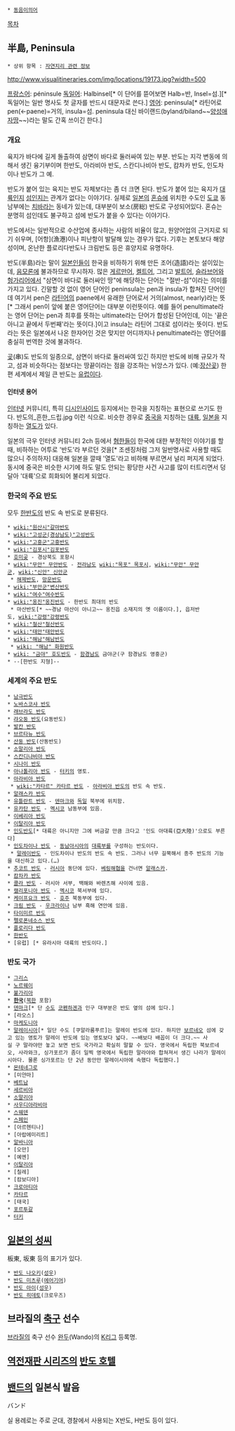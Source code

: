  * [[동음이의어]]

[[목차]]
== 半島, Peninsula ==
 * 상위 항목 : [[자연지리 관련 정보]]

http://www.visualitineraries.com/img/locations/19173.jpg?width=500

[[프랑스어]]: péninsule
[[독일어]]: Halbinsel[* 이 단어를 뜯어보면 Halb=반, Insel=섬.][* 독일어는 일반 명사도 첫 글자를 반드시 대문자로 쓴다.]
[[영어]]: peninsula[* 라틴어로 pen(←paene)=거의, insula=섬. peninsula 대신 바이랜드(byland/biland~~[[양성애자]]땅~~)라는 말도 간혹 쓰이긴 한다.]

=== 개요 ===
육지가 바다에 길게 돌출하여 삼면이 바다로 둘러싸여 있는 부분. 반도는 지각 변동에 의해서 생긴 융기부이며 한반도, 아라비아 반도, 스칸디나비아 반도, 캄차카 반도, 인도차이나 반도가 그 예.

반도가 붙어 있는 육지는 반도 자체보다는 좀 더 크면 된다. 반도가 붙어 있는 육지가 [[대륙]]인지 [[섬]]인지는 관계가 없다는 이야기다. 실제로 [[일본]]의 [[혼슈]]에 위치한 수도인 [[도쿄]] 동남부에는 [[치바]]라는 동네가 있는데, 대부분이 보소(房総) 반도로 구성되어있다. 혼슈는 분명히 섬인데도 불구하고 섬에 반도가 붙을 수 있다는 이야기다.

반도에서는 일반적으로 수산업에 종사하는 사람의 비율이 많고, 원양어업의 근거지로 되기 쉬우며, [어항](漁港)이나 피난항이 발달해 있는 경우가 많다. 기후는 본토보다 해양성이며, 온난한 플로리다반도나 크림반도 등은 휴양지로 유명하다.

반도(半島)라는 말이 [[일본]]인들이 한국을 비하하기 위해 만든 조어(造語)라는 설이있는데, [[음모론]]에 불과하므로 무시하자. 많은 [[게르만어]], [[켈트어]], 그리고 [[발트어]], [[슬라브어]]와 [[헝가리어]]에서 "삼면이 바다로 둘러싸인 땅"에 해당하는 단어는 "절반-섬"이라는 의미를 가지고 있다. 긴말할 것 없이 영어 단어인 peninsula는 pen과 insula가 합쳐진 단어인데 여기서 pen은 [[라틴어]]의 paene에서 유래한 단어로서 거의(almost, nearly)라는 뜻[* 그래서 pen이 앞에 붙은 영어단어는 대부분 이런뜻이다. 예를 들어 penultimate라는 영어 단어는 pen과 최후를 뜻하는 ultimate라는 단어가 합성된 단어인데, 이는 '끝은 아니고 끝에서 두번째'라는 뜻이다.]이고 insula는 라틴어 그대로 섬이라는 뜻이다.
반도라는 뜻은 일본에서 나온 한자어인 것은 맞지만 어디까지나 penultimate라는 영단어를 충실히 번역한 것에 불과하다.

[[곶]](串)도 반도의 일종으로, 삼면이 바다로 둘러싸여 있긴 하지만 반도에 비해 규모가 작고, 섬과 비슷하다는 점보다는 땅끝이라는 점을 강조하는 뉘앙스가 있다. (예:[[장산곶]])  한편 세계에서 제일 큰 반도는 [[유럽]]이다.

==== 인터넷 용어 ====
[[인터넷]] 커뮤니티, 특히 [[디시인사이드]] 등지에서는 한국을 지칭하는 표현으로 쓰기도 한다. 반도의_흔한_드립.jpg 이런 식으로. 비슷한 경우로 [[중국]]을 지칭하는 [[대륙]], [[일본]]을 지칭하는 [[열도]]가 있다.

일본의 극우 인터넷 커뮤니티 2ch 등에서 [[혐한]]들이 한국에 대한 부정적인 이야기를 할때, 비하하는 어투로 '반도'라 부르던 것을[* 조센징처럼 그저 일반명사로 사용할 때도 많으니 주의하자] 대응해 일본을 깔때 '열도'라고 비하해 부르면서 널리 퍼지게 되었다. 동시에 중국은 비슷한 시기에 하도 말도 안되는 황당한 사건 사고를 많이 터트리면서 덩달아 '대륙'으로 희화되어 불리게 되었다.

=== 한국의 주요 반도 ===
모두 [[한반도]]의 반도 속 반도로 분류된다.
 * [[wiki:"원산시"갈마반도]]
 * [[wiki:"고성군(경상남도)"고성반도]]
 * [[wiki:"고흥군"고흥반도]]
 * [[wiki:"김포시"김포반도]]
 * [[호미곶]] - 경상북도 포항시
 * [[wiki:"무안" 무안반도]] - [[전라남도]] [[wiki:"목포" 목포시]], [[wiki:"무안" 무안군]], [[wiki:"신안" 신안군]]
  * [[해제반도]], [[망운반도]]
 * [[wiki:"부안군"변산반도]]
 * [[wiki:"여수"여수반도]]
 * [[wiki:"옹진"옹진반도]] - 한반도 최대의 반도
  * 마산반도[* ~~경남 마산이 아니고~~ 옹진읍 소재지의 옛 이름이다.], 읍저반도, [[wiki:"강령"강령반도]]
 * [[wiki:"철산"철산반도]]
 * [[wiki:"태안"태안반도]]
 * [[wiki:"해남"해남반도]]
  * [[wiki: "해남" 화원반도]]
 * [[wiki: "금야" 호도반도]] - [[함경남도]] 금야군(구 함경남도 영흥군)
 * --[한반도 지형]--
=== 세계의 주요 반도 ===
 * [[남극]]반도
 * [[노바스코샤 반도]]
 * [[래브라도 반도]]
 * [[랴오둥 반도]](요동반도)
 * [[발칸 반도]]
 * [[브르타뉴 반도]]
 * [[산둥 반도]](산동반도)
 * [[소말리아 반도]]
 * [[스칸디나비아 반도]]
 * [[시나이 반도]]
 * [[아나톨리아 반도]] - [[터키]]의 영토.
 * [[아라비아 반도]]
  * [[wiki:"카타르" 카타르 반도]] - [[아라비아 반도]]의 반도 속 반도. 
 * [[알래스카 반도]]
 * [[유틀란트 반도]] - [[덴마크]]와 [[독일]] 북부에 위치함.
 * [[유카탄 반도]] - [[멕시코]] 남동부에 있음.
 * [[이베리아 반도]]
 * [[이탈리아 반도]]
 * [[인도반도]][* 대륙은 아니지만 그에 버금갈 만큼 크다고 '인도 아대륙(亞大陸)'으로도 부른다]
 * [[인도차이나 반도]] - [[동남아시아]]의 [[대륙]]부를 구성하는 반도이다. 
  * [[말레이반도]] - 인도차이나 반도의 반도 속 반도. 그러나 너무 길쭉해서 종주 반도의 기능을 대신하고 있다.(…)
 * [[추코트 반도]] - [[러시아]] 동단에 있다. [[베링해협]]을 건너면 [[알래스카]].
 * [[캄차카 반도]]
 * [[콜라 반도]] - 러시아 서부, 백해와 바렌츠해 사이에 있음.
 * [[캘리포니아 반도]] - [[멕시코]] 북서부에 있다.
 * [[케이프요크 반도]] - [[호주]] 북동부에 있다.
 * [[크림 반도]] - [[우크라이나]] 남부 흑해 연안에 있음.
 * [[타이미르 반도]]
 * [[펠로폰네소스 반도]]
 * [[플로리다 반도]]
 * [[한반도]] 
 * [유럽] [* 유라시아 대륙의 반도이다.]
=== 반도 국가 ===
 * [[그리스]]
 * [[노르웨이]]
 * [[불가리아]]
 * '''[[한국]]'''([[북한]] 포함)
 * [[덴마크]][* 단 [[수도]] [[코펜하겐]]과 인구 대부분은 반도 옆의 섬에 있다.]
 * [라오스]
 * [[마케도니아]]
 * [[말레이시아]][* 일단 수도 [쿠알라룸푸르]는 말레이 반도에 있다. 하지만 [[보르네오]] 섬에 갖고 있는 영토가 말레이 반도에 있는 영토보다 넓다. ~~배보다 배꼽이 더 크다.~~ 사실 구 말라야만 놓고 보면 반도 국가라고 확실히 말할 수 있다. 영국에서 독립한 북보르네오, 사라와크, 싱가포르가 좀더 일찍 영국에서 독립한 말라야와 합쳐져서 생긴 나라가 말레이시아다. 물론 싱가포르는 단 2년 동안만 말레이시아에 속했다 독립했다.]
 * [[몬테네그로]]
 * [미얀마]
 * [[베트남]]
 * [[세르비아]]
 * [[소말리아]]
 * [[사우디아라비아]]
 * [[스웨덴]]
 * [[스페인]]
 * [아르헨티나]
 * [아랍에미리트]
 * [[알바니아]]
 * [오만]
 * [예멘]
 * [[이탈리아]]
 * [칠레]
 * [캄보디아]
 * [[크로아티아]]
 * [[카타르]]
 * [태국]
 * [[포르투갈]]
 * [[터키]]

== [[일본의 성씨]] ==
板東, 坂東 등의 표기가 있다.

 * [[반도 나오키]]([[성우]])
 * [[반도 미츠루]]([[에어기어]])
 * [[반도 아이]]([[성우]])
 * [[반도 히데토]](크로우즈)

== 브라질의 [[축구]] 선수 ==
[[브라질]]의 축구 선수 [[완두]](Wando)의 [[K리그]] 등록명.

== [[역전재판 시리즈]]의 [[반도 호텔]] ==

== [[밴드]]의 일본식 발음 ==
バンド

실 용례로는 주로 군대, 경찰에서 사용되는 X반도, H반도 등이 있다.
